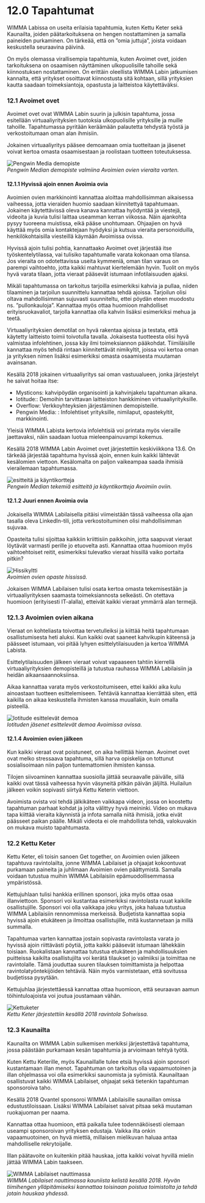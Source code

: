 # 12.0 Tapahtumat
WIMMA Labissa on useita erilaisia tapahtumia, kuten Kettu Keter sekä Kaunailta, joiden päätarkoituksena on hengen nostattaminen ja samalla paineiden purkaminen. On tärkeää, että on ”omia juttuja”, joista voidaan keskustella seuraavina päivinä.

On myös olemassa virallisempia tapahtumia, kuten Avoimet ovet, joiden tarkoituksena on osaamisen näyttäminen ulkopuolisille tahoille sekä kiinnostuksen nostattaminen. On erittäin oleellista WIMMA Labin jatkumisen kannalta, että yritykset osoittavat kiinnostusta sitä kohtaan, sillä yrityksien kautta saadaan toimeksiantoja, opastusta ja laitteistoa käytettäväksi.

### 12.1 Avoimet ovet
Avoimet ovet ovat WIMMA Labin suurin ja julkisin tapahtuma, jossa esitellään virtuaaliyrityksien tuotoksia ulkopuolisille yrityksille ja muille tahoille. Tapahtumassa pyritään keräämään palautetta tehdystä työstä ja verkostoitumaan oman alan ihmisiin.

Jokainen virtuaaliyritys pääsee demoamaan omia tuotteitaan ja jäsenet voivat kertoa omasta osaamisestaan ja roolistaan tuotteen toteutuksessa.

![Pengwin Media demopiste](/assets/guide_images/image031.jpg)  
*Pengwin Median demopiste valmiina Avoimien ovien vieraita varten.*

#### 12.1.1 Hyvissä ajoin ennen Avoimia ovia
Avoimien ovien markkinointi kannattaa aloittaa mahdollisimman aikaisessa vaiheessa, jotta vieraiden huomio saadaan kiinnitettyä tapahtumaan. Jokainen käytettävissä oleva kanava kannattaa hyödyntää ja viestejä, videoita ja kuvia tulisi laittaa useamman kerran viikossa. Näin ajankohta pysyy tuoreena muistissa, eikä pääse unohtumaan. Ohjaajien on hyvä käyttää myös omia kontaktejaan hyödyksi ja kutsua vieraita personoiduilla, henkilökohtaisilla viesteillä käymään Avoimissa ovissa.

Hyvissä ajoin tulisi pohtia, kannattaako Avoimet ovet järjestää itse työskentelytilassa, vai tulisiko tapahtumalle varata kokonaan oma tilansa. Jos vieraita on odotettavissa useita kymmeniä, oman tilan varaus on parempi vaihtoehto, jotta kaikki mahtuvat kiertelemään hyvin. Tuolit on myös hyvä varata tilaan, jotta vieraat pääsevät istumaan infotilaisuuden ajaksi.

Mikäli tapahtumassa on tarkoitus tarjoilla esimerkiksi kahvia ja pullaa, niiden tilaaminen ja tarjoilun suunnittelu kannattaa tehdä ajoissa. Tarjoilun olisi oltava mahdollisimman sujuvasti suunniteltu, ettei pöydän eteen muodostu ns. ”pullonkauloja”. Kannattaa myös ottaa huomioon mahdolliset erityisruokavaliot, tarjolla kannattaa olla kahvin lisäksi esimerkiksi mehua ja teetä.

Virtuaaliyrityksien demotilat on hyvä rakentaa ajoissa ja testata, että käytetty laitteisto toimii toivotulla tavalla. Jokaisesta tuotteesta olisi hyvä valmistaa infolehtinen, jossa käy ilmi toimeksiannon pääkohdat. Tiimiläisille kannattaa myös tehdä rintaan kiinnitettävät nimikyltit, joissa voi kertoa oman ja yrityksen nimen lisäksi esimerkiksi omasta osaamisesta muutaman avainsanan.

Kesällä 2018 jokainen virtuaaliyritys sai oman vastuualueen, jonka järjestelyt he saivat hoitaa itse:
* Mysticons: kahvipöydän organisointi ja kahvinjakelu tapahtuman aikana.
* Iotitude:: Demoihin tarvittavan laitteiston hankkiminen virtuaaliyrityksille.
* Overflow: Verkkoyhteyksien järjestäminen demopisteille.
* Pengwin Media: : Infolehtiset yrityksille, nimilaput, opastekyltit, markkinointi.

Yleisiä WIMMA Labista kertovia infolehtisiä voi printata myös vieraille jaettavaksi, näin saadaan luotua mieleenpainuvampi kokemus.

Kesällä 2018 WIMMA Labin Avoimet ovet järjestettiin keskiviikkona 13.6. On tärkeää järjestää tapahtuma hyvissä ajoin, ennen kuin kaikki lähtevät kesälomien viettoon. Kesälomalta on paljon vaikeampaa saada ihmisiä vierailemaan tapahtumassa.

![esitteitä ja käyntikortteja](/assets/guide_images/image032.jpg)  
*Pengwin Median tekemiä esitteitä ja käyntikortteja Avoimiin oviin.*

#### 12.1.2 Juuri ennen Avoimia ovia
Jokaisella WIMMA Labilaisella pitäisi viimeistään tässä vaiheessa olla ajan tasalla oleva LinkedIn-tili, jotta verkostoituminen olisi mahdollisimman sujuvaa.

Opasteita tulisi sijoittaa kaikkiin kriittisiin paikkoihin, jotta saapuvat vieraat löytävät varmasti perille jo etuovelta asti. Kannattaa ottaa huomioon myös vaihtoehtoiset reitit, esimerkiksi tulevatko vieraat hissillä vaiko portaita pitkin?

![Hissikyltti](/assets/guide_images/image033.jpg)  
*Avoimien ovien opaste hississä.*

Jokaisen WIMMA Labilaisen tulisi osata kertoa omasta tekemisestään ja virtuaaliyrityksen saamasta toimeksiannosta selkeästi. On otettava huomioon (erityisesti IT-alalla), etteivät kaikki vieraat ymmärrä alan termejä.

### 12.1.3 Avoimien ovien aikana
Vieraat on kohteliasta toivottaa tervetulleiksi ja kiittää heitä tapahtumaan osallistumisesta heti aluksi. Kun kaikki ovat saaneet kahvikupin käteensä ja päässeet istumaan, voi pitää lyhyen esittelytilaisuuden ja kertoa WIMMA Labista.

Esittelytilaisuuden jälkeen vieraat voivat vapaaseen tahtiin kierrellä virtuaaliyrityksien demopisteillä ja tutustua rauhassa WIMMA Labilaisiin ja heidän aikaansaannoksiinsa.

Aikaa kannattaa varata myös verkostoitumiseen, ettei kaikki aika kulu ainoastaan tuotteen esittelemiseen. Tehtäviä kannattaa kierrättää siten, että kaikilla on aikaa keskustella ihmisten kanssa muuallakin, kuin omalla pisteellä.

![Iotitude esittelevät demoa](/assets/guide_images/image034.jpg)  
*Iotituden jäsenet esittelevät demoa Avoimissa ovissa.*

#### 12.1.4 Avoimien ovien jälkeen
Kun kaikki vieraat ovat poistuneet, on aika hellittää hieman. Avoimet ovet ovat melko stressaava tapahtuma, sillä harva opiskelija on tottunut sosialisoimaan niin paljon tuntemattomien ihmisten kanssa. 

Tilojen siivoaminen kannattaa suosiolla jättää seuraavalle päivälle, sillä kaikki ovat tässä vaiheessa hyvin väsyneitä pitkän päivän jäljiltä. Huilailun jälkeen voikin sopivasti siirtyä Kettu Keterin viettoon.

Avoimista ovista voi tehdä jälkikäteen vaikkapa videon, jossa on koostettu tapahtuman parhaat kohdat ja jolta välittyy hyvä meininki. Video on mukava tapa kiittää vieraita käynnistä ja infota samalla niitä ihmisiä, jotka eivät päässeet paikan päälle. Mikäli videota ei ole mahdollista tehdä, valokuvakin on mukava muisto tapahtumasta.

### 12.2 Kettu Keter
Kettu Keter, eli toisin sanoen Get together, on Avoimien ovien jälkeen tapahtuva ravintolailta, jonne WIMMA Labilaiset ja ohjaajat kokoontuvat purkamaan paineita ja juhlimaan Avoimien ovien päättymistä. Samalla voidaan tutustua muihin WIMMA Labilaisiin epämuodollisemmassa ympäristössä. 

Kettujuhlaan tulisi hankkia erillinen sponsori, joka myös ottaa osaa illanviettoon. Sponsori voi kustantaa esimerkiksi ravintolasta ruuat kaikille osallistujille. Sponsori voi olla vaikkapa joku yritys, joka haluaa tutustua WIMMA Labilaisiin rennommissa merkeissä. Budjetista kannattaa sopia hyvissä ajoin etukäteen ja ilmoittaa osallistujille, mitä kustannetaan ja millä summalla.

Tapahtumaa varten kannattaa jostain sopivasta ravintolasta varata jo hyvissä ajoin riittävästi pöytiä, jotta kaikki pääsevät istumaan lähekkäin toisiaan. Ruokalistaan kannattaa tutustua etukäteen ja mahdollisuuksien puitteissa kaikilta osallistujilta voi kerätä tilaukset jo valmiiksi ja toimittaa ne ravintolalle. Tämä jouduttaa suuren tilauksen toimittamista ja helpottaa ravintolatyöntekijöiden tehtäviä. Näin myös varmistetaan, että sovitussa budjetissa pysytään.

Kettujuhlaa järjestettäessä kannattaa ottaa huomioon, että seuraavan aamun töihintuloajoista voi joutua joustamaan vähän.

![Kettuketer](/assets/guide_images/image035.jpg)  
*Kettu Keter järjestettiin kesällä 2018 ravintola Sohwissa.*

### 12.3 Kaunailta

Kaunailta on WIMMA Labin sulkemisen merkiksi järjestettävä tapahtuma, jossa päästään purkamaan kesän tapahtumia ja arvioimaan tehtyä työtä.

Kuten Kettu Keterille, myös Kaunaillalle tulee etsiä hyvissä ajoin sponsori kustantamaan illan menot. Tapahtuman on tarkoitus olla vapaamuotoinen ja illan ohjelmassa voi olla esimerkiksi saunomista ja syömistä. Kaunailtaan osallistuvat kaikki WIMMA Labilaiset, ohjaajat sekä tietenkin tapahtuman sponsoroiva taho.

Kesällä 2018 Qvantel sponsoroi WIMMA Labilaisille saunaillan omissa edustustiloissaan. Lisäksi WIMMA Labilaiset saivat pitsaa sekä muutaman ruokajuoman per naama.

Kannattaa ottaa huomioon, että paikalla tulee todennäköisesti olemaan useampi sponsoroivan yrityksen edustaja. Vaikka ilta onkin vapaamuotoinen, on hyvä miettiä, millaisen mielikuvan haluaa antaa mahdolliselle rekrytoijalle.

Illan päätavoite on kuitenkin pitää hauskaa, jotta kaikki voivat hyvillä mielin jättää WIMMA Labin taakseen.

![WIMMA Labilaiset nauttimassa](/assets/guide_images/image036.jpg)   
*WIMMA Labilaiset nauttimassa kauniista kelistä kesällä 2018. Hyvän tiimihengen ylläpitämiseksi kannattaa toisinaan poistua toimistolta ja tehdä jotain hauskaa yhdessä.*




